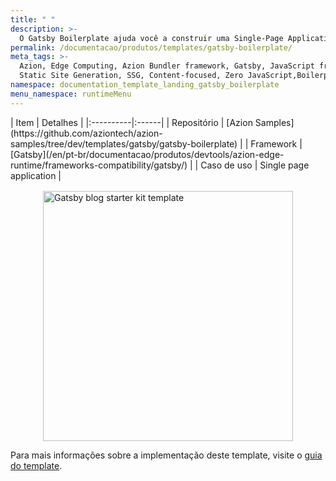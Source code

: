 ```yaml
---
title: " "
description: >-
  O Gatsby Boilerplate ajuda você a construir uma Single-Page Application (SPA) baseada no framework Gatsby. Ao usar o boilerplate, diversas etapas são encapsuladas e automatizadas, desde o gerenciamento do repositório até o deploy.
permalink: /documentacao/produtos/templates/gatsby-boilerplate/
meta_tags: >-
  Azion, Edge Computing, Azion Bundler framework, Gatsby, JavaScript frameworks,
  Static Site Generation, SSG, Content-focused, Zero JavaScript,Boilerplate
namespace: documentation_template_landing_gatsby_boilerplate
menu_namespace: runtimeMenu
---
```




<div class="[&_.flex.flex-col]:!gap-4 [&_.flex.flex-col]:md:!gap-8 [&_.flex.flex-col]:2xl:!gap-16">
  <HeroHome
    title="Gatsby Boilerplate"
    description="O Gatsby Boilerplate ajuda você a construir uma Single-Page Application (SPA) baseada no framework Gatsby. Ao usar o boilerplate, diversas etapas são encapsuladas e automatizadas, desde o gerenciamento do repositório até o deploy."
    logos={[]}
    buttons={[
      { label: "Deploy template", link: "https://console.azion.com/create/gatsby/gatsby-boilerplate", outlined: false, icon: "ai ai-azion", iconPos: "left" },
      { label: "Ver demo", link: "https://ryienpa53g.map.azionedge.net/", severity: "secondary" }
    ]}
  />
</div>

<div style="display: flex; gap: 1rem; align-items: center; flex-direction: row; flex-wrap: wrap;">
  <div style="flex: 1; min-width: 300px;">
    | Item | Detalhes |
    |:----------|:------|
    | Repositório | [Azion Samples](https://github.com/aziontech/azion-samples/tree/dev/templates/gatsby/gatsby-boilerplate) |
    | Framework | [Gatsby](/en/pt-br/documentacao/produtos/devtools/azion-edge-runtime/frameworks-compatibility/gatsby/) |
    | Caso de uso | Single page application |
  </div>
  <div style="display: flex; justify-content: center; align-items: center; flex: 1; min-width: 300px;">
    <img src="/assets/docs/images/uploads/template-showcase/gatsby/gatsby-boilerplate.png" width="400" alt="Gatsby blog starter kit template" style="max-width: 100%; height: auto;" />
  </div>
</div>

Para mais informações sobre a implementação deste template, visite o [guia do template](/pt-br/documentacao/produtos/guias/gatsby-boilerplate/).